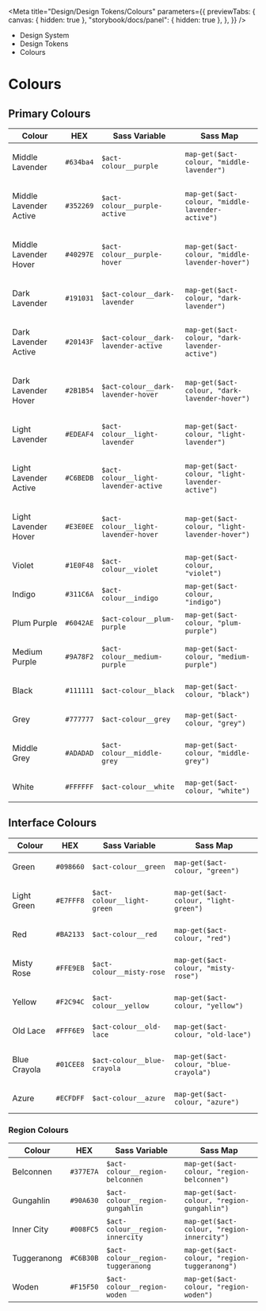 
<Meta
	title="Design/Design Tokens/Colours"
	parameters={{
		previewTabs: {
			canvas: { hidden: true },
			"storybook/docs/panel": { hidden: true },
		},
	}}
/>

<div className="act-docs-container">
	<Masthead />
	<main className="act-body">
		<div className="act-flex act-flex-light-purple">
			<div className="act-flex__container act-flex__container-padding-trim">
				<div className="act-flex__grid">
					<div className="act-flex__row">
						<div className="act-col__cw-12">
							<div className="act-box">
								<div className="act-breadcrumbs">
									<ul className="act-breadcrumbs__container">
										<li className="act-breadcrumbs__crumb act-h6">
											<LinkTo className="act-breadcrumbs__crumb__link" kind="about-about--page">
												Design System <i className="fa-solid fa-angle-right"></i>
											</LinkTo>
										</li>
										<li className="act-breadcrumbs__crumb act-h6">
											<LinkTo className="act-breadcrumbs__crumb__link" kind="design-overview--page">
												Design Tokens <i className="fa-solid fa-angle-right"></i>
											</LinkTo>
										</li>
										<li className="act-breadcrumbs__crumb act-h6">
											<LinkTo className="act-breadcrumbs__crumb__link" kind="design-colours--page">
												Colours <i className="fa-solid fa-angle-right"></i>
											</LinkTo>
										</li>
									</ul>
								</div>
								<h1>Colours</h1>
							</div>
						</div>
					</div>
				</div>
			</div>
		</div>
		<div className="act-flex">
			<div className="act-flex__container">
				<div className="act-flex__grid">
					<div className="act-flex__row">
						<div className="act-col__cw-12">
							<div className="act-box">
								<h2>Primary Colours</h2>
								<ColorPalette>
									<ColorItem
										title="Purple"
										subtitle="Whole of Government Purple"
										colors={{
											Purple: "#472D8C",
										}}
									/>
									<ColorItem
										title="Lavender Shades"
										subtitle="Variations to accompany Whole of Government Purple"
										colors={{
											MiddleLavender: "#634BA4",
											MiddleLavenderActive: "#352269",
											MiddleLavenderHover: "#40297E",
										}}
									/>
									<ColorItem
										title="Dark Lavender Shades"
										subtitle="Variations to accompany Whole of Government Purple"
										colors={{
											DarkLavender: "#191031",
											DarkLavenderActive: "#20143F",
											DarkLavenderHover: "#2B1B54",
										}}
									/>
									<ColorItem
										title="Light Lavender Shades"
										subtitle="Variations to accompany Whole of Government Purple"
										colors={{
											LightLavender: "#EDEAF4",
											LightLavenderActive: "#C6BEDB",
											LightLavenderHover: "#E3E0EE",
										}}
									/>
									<ColorItem
										title="Purple Shades"
										subtitle="Variations to accompany Whole of Government Purple"
										colors={{
											Violet: "#1E0F48",
											Indigo: "#311C6A",
											PlumPurple: "#6042AE",
											MediumPurple: "#9A78F2",
										}}
									/>
									<ColorItem
										title="Greyscale"
										subtitle="A range of grey shades from black to white"
										colors={{
											Black: "#111111",
											Grey: "#777777",
											MidDarkGrey: "#4b4b4b",
											MiddleGrey: "#ADADAD",
											LightGrey: "#f6f6f6",
											White: "#FFFFFF",
										}}
									/>
								</ColorPalette>
								<div className="act-table-container">
									<table className="act-table">
										<thead>
											<tr>
												<th>Colour</th>
												<th>HEX</th>
												<th>Sass Variable</th>
												<th>Sass Map</th>
											</tr>
										</thead>
										<tbody>
											<tr>
												<td>
													<span className="act-icon" style={{ backgroundColor: "#472D8C" }}></span>
													<p className="act-p-small">Middle Lavender</p>
												</td>
												<td>
													<code className="hex">#634ba4</code>
												</td>
												<td>
													<code className="sass-var">$act-colour__purple</code>
												</td>
												<td>
													<code>map-get($act-colour, "middle-lavender")</code>
												</td>
											</tr>
											<tr>
												<td>
													<span className="act-icon" style={{ backgroundColor: "#352269" }}></span>
													<p className="act-p-small">Middle Lavender Active</p>
												</td>
												<td>
													<code className="hex">#352269</code>
												</td>
												<td>
													<code className="sass-var">$act-colour__purple-active</code>
												</td>
												<td>
													<code>map-get($act-colour, "middle-lavender-active")</code>
												</td>
											</tr>
											<tr>
												<td>
													<span className="act-icon" style={{ backgroundColor: "#40297E" }}></span>
													<p className="act-p-small">Middle Lavender Hover</p>
												</td>
												<td>
													<code className="hex">#40297E</code>
												</td>
												<td>
													<code className="sass-var">$act-colour__purple-hover</code>
												</td>
												<td>
													<code>map-get($act-colour, "middle-lavender-hover")</code>
												</td>
											</tr>
											<tr>
												<td>
													<span className="act-icon" style={{ backgroundColor: "#191031" }}></span>
													<p className="act-p-small">Dark Lavender</p>
												</td>
												<td>
													<code className="hex">#191031</code>
												</td>
												<td>
													<code className="sass-var">$act-colour__dark-lavender</code>
												</td>
												<td>
													<code>map-get($act-colour, "dark-lavender")</code>
												</td>
											</tr>
											<tr>
												<td>
													<span className="act-icon" style={{ backgroundColor: "#20143F" }}></span>
													<p className="act-p-small">Dark Lavender Active</p>
												</td>
												<td>
													<code className="hex">#20143F</code>
												</td>
												<td>
													<code className="sass-var">$act-colour__dark-lavender-active</code>
												</td>
												<td>
													<code>map-get($act-colour, "dark-lavender-active")</code>
												</td>
											</tr>
											<tr>
												<td>
													<span className="act-icon" style={{ backgroundColor: "#2B1B54" }}></span>
													<p className="act-p-small">Dark Lavender Hover</p>
												</td>
												<td>
													<code className="hex">#2B1B54</code>
												</td>
												<td>
													<code className="sass-var">$act-colour__dark-lavender-hover</code>
												</td>
												<td>
													<code>map-get($act-colour, "dark-lavender-hover")</code>
												</td>
											</tr>
											<tr>
												<td>
													<span className="act-icon" style={{ backgroundColor: "#EDEAF4" }}></span>
													<p className="act-p-small">Light Lavender</p>
												</td>
												<td>
													<code className="hex">#EDEAF4</code>
												</td>
												<td>
													<code className="sass-var">$act-colour__light-lavender</code>
												</td>
												<td>
													<code>map-get($act-colour, "light-lavender")</code>
												</td>
											</tr>
											<tr>
												<td>
													<span className="act-icon" style={{ backgroundColor: "#C6BEDB" }}></span>
													<p className="act-p-small">Light Lavender Active</p>
												</td>
												<td>
													<code className="hex">#C6BEDB</code>
												</td>
												<td>
													<code className="sass-var">$act-colour__light-lavender-active</code>
												</td>
												<td>
													<code>map-get($act-colour, "light-lavender-active")</code>
												</td>
											</tr>
											<tr>
												<td>
													<span className="act-icon" style={{ backgroundColor: "#E3E0EE" }}></span>
													<p className="act-p-small">Light Lavender Hover</p>
												</td>
												<td>
													<code className="hex">#E3E0EE</code>
												</td>
												<td>
													<code className="sass-var">$act-colour__light-lavender-hover</code>
												</td>
												<td>
													<code>map-get($act-colour, "light-lavender-hover")</code>
												</td>
											</tr>
											<tr>
												<td>
													<span className="act-icon" style={{ backgroundColor: "#1E0F48" }}></span>
													<p className="act-p-small">Violet</p>
												</td>
												<td>
													<code className="hex">#1E0F48</code>
												</td>
												<td>
													<code className="sass-var">$act-colour__violet</code>
												</td>
												<td>
													<code>map-get($act-colour, "violet")</code>
												</td>
											</tr>
											<tr>
												<td>
													<span className="act-icon" style={{ backgroundColor: "#311C6A" }}></span>
													<p className="act-p-small">Indigo</p>
												</td>
												<td>
													<code className="hex">#311C6A</code>
												</td>
												<td>
													<code className="sass-var">$act-colour__indigo</code>
												</td>
												<td>
													<code>map-get($act-colour, "indigo")</code>
												</td>
											</tr>
											<tr>
												<td>
													<span className="act-icon" style={{ backgroundColor: "#6042AE" }}></span>
													<p className="act-p-small">Plum Purple</p>
												</td>
												<td>
													<code className="hex">#6042AE</code>
												</td>
												<td>
													<code className="sass-var">$act-colour__plum-purple</code>
												</td>
												<td>
													<code>map-get($act-colour, "plum-purple")</code>
												</td>
											</tr>
											<tr>
												<td>
													<span className="act-icon" style={{ backgroundColor: "#9A78F2" }}></span>
													<p className="act-p-small">Medium Purple</p>
												</td>
												<td>
													<code className="hex">#9A78F2</code>
												</td>
												<td>
													<code className="sass-var">$act-colour__medium-purple</code>
												</td>
												<td>
													<code>map-get($act-colour, "medium-purple")</code>
												</td>
											</tr>
											<tr>
												<td>
													<span className="act-icon" style={{ backgroundColor: "#111111" }}></span>
													<p className="act-p-small">Black</p>
												</td>
												<td>
													<code className="hex">#111111</code>
												</td>
												<td>
													<code className="sass-var">$act-colour__black</code>
												</td>
												<td>
													<code>map-get($act-colour, "black")</code>
												</td>
											</tr>
											<tr>
												<td>
													<span className="act-icon" style={{ backgroundColor: "#777777" }}></span>
													<p className="act-p-small">Grey</p>
												</td>
												<td>
													<code className="hex">#777777</code>
												</td>
												<td>
													<code className="sass-var">$act-colour__grey</code>
												</td>
												<td>
													<code>map-get($act-colour, "grey")</code>
												</td>
											</tr>
											<tr>
												<td>
													<span className="act-icon" style={{ backgroundColor: "#ADADAD" }}></span>
													<p className="act-p-small">Middle Grey</p>
												</td>
												<td>
													<code className="hex">#ADADAD</code>
												</td>
												<td>
													<code className="sass-var">$act-colour__middle-grey</code>
												</td>
												<td>
													<code>map-get($act-colour, "middle-grey")</code>
												</td>
											</tr>
											<tr>
												<td>
													<span className="act-icon" style={{ backgroundColor: "#FFFFFF" }}></span>
													<p className="act-p-small">White</p>
												</td>
												<td>
													<code className="hex">#FFFFFF</code>
												</td>
												<td>
													<code className="sass-var">$act-colour__white</code>
												</td>
												<td>
													<code>map-get($act-colour, "white")</code>
												</td>
											</tr>
										</tbody>
									</table>
								</div>
							</div>
						</div>
					</div>
				</div>
			</div>
		</div>
		<div className="act-flex">
			<div className="act-flex__container">
				<div className="act-flex__grid">
					<div className="act-flex__row">
						<div className="act-col__cw-12">
							<div className="act-box">
								<h2>Interface Colours</h2>
								<ColorPalette>
									<ColorItem
										title="Green"
										subtitle="Some of the greens"
										colors={{
											Green: "#098660",
											LightGreen: "#E7FFF8",
										}}
									/>
									<ColorItem
										title="Red"
										subtitle="Some of the reds"
										colors={{
											Red: "#BA2133",
											MistyRose: "#FFE9EB",
										}}
									/>
									<ColorItem
										title="Yellow"
										subtitle="Some of the yellow"
										colors={{
											Yellow: "#F2C94C",
											OldLace: "#FFF6E9",
										}}
									/>
									<ColorItem
										title="Blues"
										subtitle="Some of the blues"
										colors={{
											BlueCrayola: "#01CEE8",
											Azure: "#ECFDFF",
										}}
									/>
								</ColorPalette>
								<div className="act-table-container">
									<table className="act-table">
										<thead>
											<tr>
												<th>Colour</th>
												<th>HEX</th>
												<th>Sass Variable</th>
												<th>Sass Map</th>
											</tr>
										</thead>
										<tbody>
											<tr>
												<td>
													<span className="act-icon" style={{ backgroundColor: "#098660" }}></span>
													<p className="act-p-small">Green</p>
												</td>
												<td>
													<code className="hex">#098660</code>
												</td>
												<td>
													<code className="sass-var">$act-colour__green</code>
												</td>
												<td>
													<code>map-get($act-colour, "green")</code>
												</td>
											</tr>
											<tr>
												<td>
													<span className="act-icon" style={{ backgroundColor: "#E7FFF8" }}></span>
													<p className="act-p-small">Light Green</p>
												</td>
												<td>
													<code className="hex">#E7FFF8</code>
												</td>
												<td>
													<code className="sass-var">$act-colour__light-green</code>
												</td>
												<td>
													<code>map-get($act-colour, "light-green")</code>
												</td>
											</tr>
											<tr>
												<td>
													<span className="act-icon" style={{ backgroundColor: "#BA2133" }}></span>
													<p className="act-p-small">Red</p>
												</td>
												<td>
													<code className="hex">#BA2133</code>
												</td>
												<td>
													<code className="sass-var">$act-colour__red</code>
												</td>
												<td>
													<code>map-get($act-colour, "red")</code>
												</td>
											</tr>
											<tr>
												<td>
													<span className="act-icon" style={{ backgroundColor: "#FFE9EB" }}></span>
													<p className="act-p-small">Misty Rose</p>
												</td>
												<td>
													<code className="hex">#FFE9EB</code>
												</td>
												<td>
													<code className="sass-var">$act-colour__misty-rose</code>
												</td>
												<td>
													<code>map-get($act-colour, "misty-rose")</code>
												</td>
											</tr>
											<tr>
												<td>
													<span className="act-icon" style={{ backgroundColor: "#F2C94C" }}></span>
													<p className="act-p-small">Yellow</p>
												</td>
												<td>
													<code className="hex">#F2C94C</code>
												</td>
												<td>
													<code className="sass-var">$act-colour__yellow</code>
												</td>
												<td>
													<code>map-get($act-colour, "yellow")</code>
												</td>
											</tr>
											<tr>
												<td>
													<span className="act-icon" style={{ backgroundColor: "#FFF6E9" }}></span>
													<p className="act-p-small">Old Lace</p>
												</td>
												<td>
													<code className="hex">#FFF6E9</code>
												</td>
												<td>
													<code className="sass-var">$act-colour__old-lace</code>
												</td>
												<td>
													<code>map-get($act-colour, "old-lace")</code>
												</td>
											</tr>
											<tr>
												<td>
													<span className="act-icon" style={{ backgroundColor: "#01CEE8" }}></span>
													<p className="act-p-small">Blue Crayola</p>
												</td>
												<td>
													<code className="hex">#01CEE8</code>
												</td>
												<td>
													<code className="sass-var">$act-colour__blue-crayola</code>
												</td>
												<td>
													<code>map-get($act-colour, "blue-crayola")</code>
												</td>
											</tr>
											<tr>
												<td>
													<span className="act-icon" style={{ backgroundColor: "#ECFDFF" }}></span>
													<p className="act-p-small">Azure</p>
												</td>
												<td>
													<code className="hex">#ECFDFF</code>
												</td>
												<td>
													<code className="sass-var">$act-colour__azure</code>
												</td>
												<td>
													<code>map-get($act-colour, "azure")</code>
												</td>
											</tr>
										</tbody>
									</table>
								</div>
							</div>
						</div>
					</div>
				</div>
			</div>
		</div>
		<div className="act-flex">
			<div className="act-flex__container">
				<div className="act-flex__grid">
					<div className="act-flex__row">
						<div className="act-col__cw-12">
							<div className="act-box">
								<h3>Region Colours</h3>
								<ColorPalette>
									<ColorItem
										title="Belconnen"
										subtitle="Name long associated with the locality; originally the name of a pioneer's homestead and later of a rural district of the Australian Capital Territory."
										colors={{
											Belconnen: "#377E7A",
										}}
									/>
									<ColorItem
										title="Gungahlin"
										subtitle="Named after the Aboriginal word 'goongarline', translating to 'little rocky hill' in the English language."
										colors={{
											Gungahlin: "#90A630",
										}}
									/>
									<ColorItem
										title="Inner City"
										subtitle=""
										colors={{
											InnerCity: "#008FC5",
										}}
									/>
									<ColorItem
										title="Tuggeranong"
										subtitle="An aboriginal word for 'cold plain'; the name was also given to a former parish in the area."
										colors={{
											Tuggeranong: "#C6B30B",
										}}
									/>
									<ColorItem
										title="Woden"
										subtitle="Woden is a thriving business district and shopping precinct with the residential areas of Weston Creek and Molonglo Valley to it's west."
										colors={{
											Woden: "#F15F50",
										}}
									/>
								</ColorPalette>
								<div className="act-table-container">
									<table className="act-table">
										<thead>
											<tr>
												<th>Colour</th>
												<th>HEX</th>
												<th>Sass Variable</th>
												<th>Sass Map</th>
											</tr>
										</thead>
										<tbody>
											<tr>
												<td>
													<span className="act-icon" style={{ backgroundColor: "#377E7A" }}></span>
													<p className="act-p-small">Belconnen</p>
												</td>
												<td>
													<code className="hex">#377E7A</code>
												</td>
												<td>
													<code className="sass-var">$act-colour__region-belconnen</code>
												</td>
												<td>
													<code>map-get($act-colour, "region-belconnen")</code>
												</td>
											</tr>
											<tr>
												<td>
													<span className="act-icon" style={{ backgroundColor: "#90A630" }}></span>
													<p className="act-p-small">Gungahlin</p>
												</td>
												<td>
													<code className="hex">#90A630</code>
												</td>
												<td>
													<code className="sass-var">$act-colour__region-gungahlin</code>
												</td>
												<td>
													<code>map-get($act-colour, "region-gungahlin")</code>
												</td>
											</tr>
											<tr>
												<td>
													<span className="act-icon" style={{ backgroundColor: "#008FC5" }}></span>
													<p className="act-p-small">Inner City</p>
												</td>
												<td>
													<code className="hex">#008FC5</code>
												</td>
												<td>
													<code className="sass-var">$act-colour__region-innercity</code>
												</td>
												<td>
													<code>map-get($act-colour, "region-innercity")</code>
												</td>
											</tr>
											<tr>
												<td>
													<span className="act-icon" style={{ backgroundColor: "#C6B30B" }}></span>
													<p className="act-p-small">Tuggeranong</p>
												</td>
												<td>
													<code className="hex">#C6B30B</code>
												</td>
												<td>
													<code className="sass-var">$act-colour__region-tuggeranong</code>
												</td>
												<td>
													<code>map-get($act-colour, "region-tuggeranong")</code>
												</td>
											</tr>
											<tr>
												<td>
													<span className="act-icon" style={{ backgroundColor: "#F15F50" }}></span>
													<p className="act-p-small">Woden</p>
												</td>
												<td>
													<code className="hex">#F15F50</code>
												</td>
												<td>
													<code className="sass-var">$act-colour__region-woden</code>
												</td>
												<td>
													<code>map-get($act-colour, "region-woden")</code>
												</td>
											</tr>
										</tbody>
									</table>
								</div>
							</div>
						</div>
					</div>
				</div>
			</div>
		</div>
	</main>
	<footer className="act-footer">
		<AoC />
		<Footer />
	</footer>
</div>
